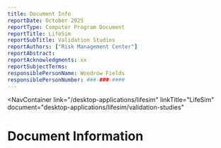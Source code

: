 ```yaml
---
title: Document Info
reportDate: October 2025
reportType: Computer Program Document
reportTitle: LifeSim
reportSubTitle: Validation Studies
reportAuthors: ["Risk Management Center"]
reportAbstract:
reportAcknowledgments: xx
reportSubjectTerms:
responsiblePersonName: Woodrow Fields
responsiblePersonNumber: ###-###-####
---
```



<NavContainer 
  link="/desktop-applications/lifesim"
  linkTitle="LifeSim"
  document="desktop-applications/lifesim/validation-studies"
></NavContainer>

# Document Information

<DocumentMetadata metadata={frontMatter} />
